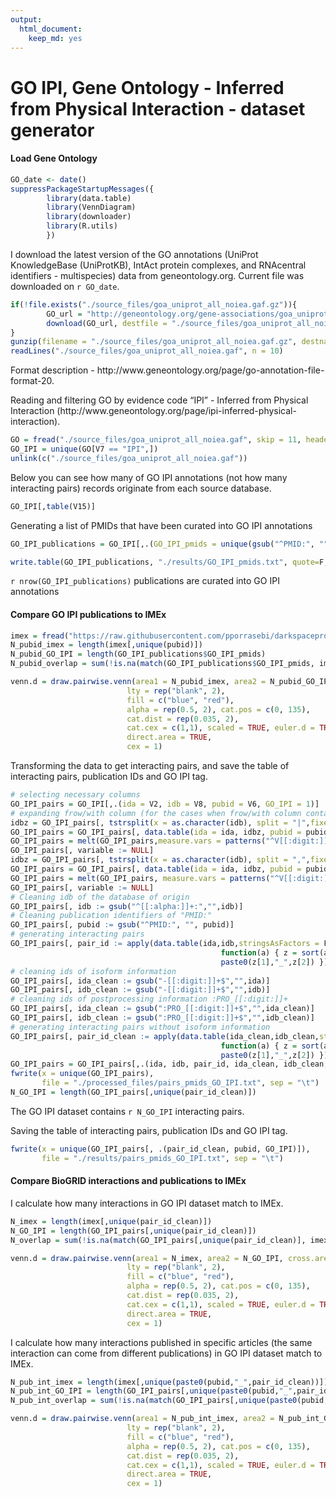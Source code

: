```yaml
---
output: 
  html_document: 
    keep_md: yes
---
```

GO IPI, Gene Ontology - Inferred from Physical Interaction - dataset generator
========================================================

#### Load Gene Ontology

```r
GO_date <- date()
suppressPackageStartupMessages({
        library(data.table)
        library(VennDiagram)
        library(downloader)
        library(R.utils)
        })
```

I download the latest version of the GO annotations (UniProt KnowledgeBase (UniProtKB), IntAct protein complexes, and RNAcentral identifiers - multispecies) data from geneontology.org. Current file was downloaded on `r GO_date`. 

```r
if(!file.exists("./source_files/goa_uniprot_all_noiea.gaf.gz")){
        GO_url = "http://geneontology.org/gene-associations/goa_uniprot_all_noiea.gaf.gz"
        download(GO_url, destfile = "./source_files/goa_uniprot_all_noiea.gaf.gz")
}
gunzip(filename = "./source_files/goa_uniprot_all_noiea.gaf.gz", destname = "./source_files/goa_uniprot_all_noiea.gaf", remove = F)
readLines("./source_files/goa_uniprot_all_noiea.gaf", n = 10)
```
Format description - http://www.geneontology.org/page/go-annotation-file-format-20.

Reading and filtering GO by evidence code "IPI" - Inferred from Physical Interaction (http://www.geneontology.org/page/ipi-inferred-physical-interaction).

```r
GO = fread("./source_files/goa_uniprot_all_noiea.gaf", skip = 11, header = F, sep = "\t", colClasses = "character")
GO_IPI = unique(GO[V7 == "IPI",])
unlink(c("./source_files/goa_uniprot_all_noiea.gaf"))
```

Below you can see how many of GO IPI annotations (not how many interacting pairs) records originate from each source database.

```r

GO_IPI[,table(V15)]
```

Generating a list of PMIDs that have been curated into GO IPI annotations

```r
GO_IPI_publications = GO_IPI[,.(GO_IPI_pmids = unique(gsub("^PMID:", "", V6)))]

write.table(GO_IPI_publications, "./results/GO_IPI_pmids.txt", quote=F, sep ="\t", row.names = F, col.names = T)
```

`r nrow(GO_IPI_publications)` publications are curated into GO IPI annotations 

#### Compare GO IPI publications to IMEx 

```r
imex = fread("https://raw.githubusercontent.com/pporrasebi/darkspaceproject/master/IMEx/results/imex_full.txt", header = T, sep = "\t", colClasses = "character")
N_pubid_imex = length(imex[,unique(pubid)])
N_pubid_GO_IPI = length(GO_IPI_publications$GO_IPI_pmids)
N_pubid_overlap = sum(!is.na(match(GO_IPI_publications$GO_IPI_pmids, imex[,unique(pubid)])))

venn.d = draw.pairwise.venn(area1 = N_pubid_imex, area2 = N_pubid_GO_IPI, cross.area = N_pubid_overlap, category = c("IMEx", "GO_IPI"), 
                          lty = rep("blank", 2), 
                          fill = c("blue", "red"), 
                          alpha = rep(0.5, 2), cat.pos = c(0, 135), 
                          cat.dist = rep(0.035, 2), 
                          cat.cex = c(1,1), scaled = TRUE, euler.d = TRUE,  margin = 0.05,
                          direct.area = TRUE,
                          cex = 1)

```


Transforming the data to get interacting pairs, and save the table of interacting pairs, publication IDs and GO IPI tag.

```r
# selecting necessary columns
GO_IPI_pairs = GO_IPI[,.(ida = V2, idb = V8, pubid = V6, GO_IPI = 1)]
# expanding frow/with column (for the cases when frow/with column contains more that 1 identifier) to get pairs of interactions
idbz = GO_IPI_pairs[, tstrsplit(x = as.character(idb), split = "|",fixed = TRUE)]
GO_IPI_pairs = GO_IPI_pairs[, data.table(ida = ida, idbz, pubid = pubid, GO_IPI = GO_IPI)]
GO_IPI_pairs = melt(GO_IPI_pairs,measure.vars = patterns("^V[[:digit:]]+"), value.name = "idb", na.rm = T)
GO_IPI_pairs[, variable := NULL]
idbz = GO_IPI_pairs[, tstrsplit(x = as.character(idb), split = ",",fixed = TRUE)]
GO_IPI_pairs = GO_IPI_pairs[, data.table(ida = ida, idbz, pubid = pubid, GO_IPI = GO_IPI)]
GO_IPI_pairs = melt(GO_IPI_pairs, measure.vars = patterns("^V[[:digit:]]+"), value.name = "idb", na.rm = T)
GO_IPI_pairs[, variable := NULL]
# Cleaning idb of the database of origin
GO_IPI_pairs[, idb := gsub("^[[:alpha:]]+:","",idb)]
# Cleaning publication identifiers of "PMID:"
GO_IPI_pairs[, pubid := gsub("^PMID:", "", pubid)]
# generating interacting pairs
GO_IPI_pairs[, pair_id := apply(data.table(ida,idb,stringsAsFactors = F), 1,
                                               function(a) { z = sort(a)
                                               paste0(z[1],"_",z[2]) })]
# cleaning ids of isoform information
GO_IPI_pairs[, ida_clean := gsub("-[[:digit:]]+$","",ida)]
GO_IPI_pairs[, idb_clean := gsub("-[[:digit:]]+$","",idb)]
# cleaning ids of postprocessing information :PRO_[[:digit:]]+
GO_IPI_pairs[, ida_clean := gsub(":PRO_[[:digit:]]+$","",ida_clean)]
GO_IPI_pairs[, idb_clean := gsub(":PRO_[[:digit:]]+$","",idb_clean)]
# generating interacting pairs without isoform information
GO_IPI_pairs[, pair_id_clean := apply(data.table(ida_clean,idb_clean,stringsAsFactors = F), 1,
                                               function(a) { z = sort(a)
                                               paste0(z[1],"_",z[2]) })]
GO_IPI_pairs = GO_IPI_pairs[,.(ida, idb, pair_id, ida_clean, idb_clean, pair_id_clean, pubid, GO_IPI)]
fwrite(x = unique(GO_IPI_pairs), 
       file = "./processed_files/pairs_pmids_GO_IPI.txt", sep = "\t")
N_GO_IPI = length(GO_IPI_pairs[,unique(pair_id_clean)])
```

The GO IPI dataset contains `r N_GO_IPI` interacting pairs. 

Saving the table of interacting pairs, publication IDs and GO IPI tag.
```r
fwrite(x = unique(GO_IPI_pairs[, .(pair_id_clean, pubid, GO_IPI)]), 
       file = "./results/pairs_pmids_GO_IPI.txt", sep = "\t")
```

#### Compare BioGRID interactions and publications to IMEx 

I calculate how many interactions in GO IPI dataset match to IMEx.

```r
N_imex = length(imex[,unique(pair_id_clean)])
N_GO_IPI = length(GO_IPI_pairs[,unique(pair_id_clean)])
N_overlap = sum(!is.na(match(GO_IPI_pairs[,unique(pair_id_clean)], imex[,unique(pair_id_clean)])))

venn.d = draw.pairwise.venn(area1 = N_imex, area2 = N_GO_IPI, cross.area = N_overlap, category = c("IMEx", "GO_IPI"), 
                          lty = rep("blank", 2), 
                          fill = c("blue", "red"), 
                          alpha = rep(0.5, 2), cat.pos = c(0, 135), 
                          cat.dist = rep(0.035, 2), 
                          cat.cex = c(1,1), scaled = TRUE, euler.d = TRUE,  margin = 0.05,
                          direct.area = TRUE,
                          cex = 1)

```

I calculate how many interactions published in specific articles (the same interaction can come from different publications) in GO IPI dataset match to IMEx.

```r
N_pub_int_imex = length(imex[,unique(paste0(pubid,"_",pair_id_clean))])
N_pub_int_GO_IPI = length(GO_IPI_pairs[,unique(paste0(pubid,"_",pair_id_clean))])
N_pub_int_overlap = sum(!is.na(match(GO_IPI_pairs[,unique(paste0(pubid,"_",pair_id_clean))], imex[,unique(paste0(pubid,"_",pair_id_clean))])))

venn.d = draw.pairwise.venn(area1 = N_pub_int_imex, area2 = N_pub_int_GO_IPI, cross.area = N_pub_int_overlap, category = c("IMEx", "GO_IPI"), 
                          lty = rep("blank", 2), 
                          fill = c("blue", "red"), 
                          alpha = rep(0.5, 2), cat.pos = c(0, 135), 
                          cat.dist = rep(0.035, 2), 
                          cat.cex = c(1,1), scaled = TRUE, euler.d = TRUE,  margin = 0.05,
                          direct.area = TRUE,
                          cex = 1)

```